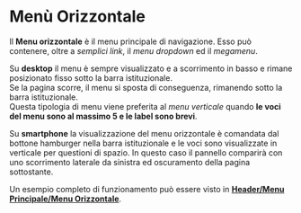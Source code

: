 
<Meta of={MenuOrizzontaleStories} />

# Menù Orizzontale
Il **Menu orizzontale** è il menu principale di navigazione. Esso può contenere, oltre a _semplici link_, il _menu dropdown_ ed il _megamenu_.

Su **desktop** il menu è sempre visualizzato e a scorrimento in basso e rimane posizionato fisso sotto la barra istituzionale.\
Se la pagina scorre, il menu si sposta di conseguenza, rimanendo sotto la barra istituzionale.\
Questa tipologia di menu viene preferita al _menu verticale_ quando **le voci del menu sono al massimo 5 e le label sono brevi**.

Su **smartphone** la visualizzazione del menu orizzontale è comandata dal bottone hamburger nella barra istituzionale e le voci sono visualizzate in verticale per questioni di spazio. In questo caso il pannello comparirà con uno scorrimento laterale da sinistra ed oscuramento della pagina sottostante.

<Canvas of={MenuOrizzontaleStories.MenuOrizzontale} />

Un esempio completo di funzionamento può essere visto in **[Header/Menu Principale/Menu Orizzontale](/story/linee-guida-componenti-principali-header-menuprincipale--menu-orizzontale)**.

